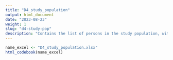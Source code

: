 ```yaml
---
title: "D4_study_population"
output: html_document
date: "2023-08-23"
weight: 1
slug: "d4-study-pop"
description: "Contains the list of persons in the study population, with study entry and exit dates"
---
```


```r
name_excel <- "D4_study_population.xlsx"
html_codebook(name_excel)
```

